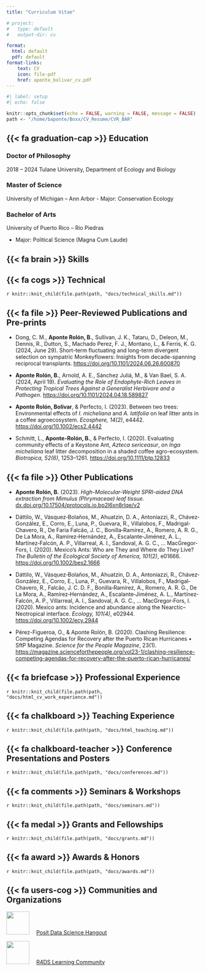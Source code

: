 ```yaml
---
title: "Curriculum Vitae"

# project:
#   type: default
#   output-dir: cv

format: 
  html: default
  pdf: default
format-links:
    text: CV
    icon: file-pdf
    href: aponte_bolivar_cv.pdf
---
```


```r
#| label: setup
#| echo: false

knitr::opts_chunk$set(echo = FALSE, warning = FALSE, message = FALSE)
path <- "/home/baponte/Boxx/CV_Resume/CVR_BAR"
```

## {{< fa graduation-cap >}} Education



### Doctor of Philosophy 
[2018 – 2024]{.cv-date}
Tulane University, Department of Ecology and Biology 

### Master of Science
University of Michigan – Ann Arbor
-   Major: Conservation Ecology

### Bachelor of Arts
University of Puerto Rico – Rio Piedras

-   Major: Political Science (Magna Cum Laude)

## {{< fa brain >}} Skills

## {{< fa cogs >}} Technical

`r knitr::knit_child(file.path(path, "docs/technical_skills.md"))`

## {{< fa file >}} Peer-Reviewed Publications and Pre-prints

-   Dong, C. M., **Aponte Rolón, B.**, Sullivan, J. K., Tataru, D., Deleon, M., Dennis, R., Dutton, S., Machado Perez, F. J., Montano, L., & Ferris, K. G. (2024, June 29). Short-term fluctuating and long-term divergent selection on sympatric Monkeyflowers: Insights from decade-spanning reciprocal transplants. <https://doi.org/10.1101/2024.06.26.600870>

-   **Aponte Rolón, B.**, Arnold, A. E., Sánchez Juliá, M., & Van Bael, S. A. (2024, April 19). *Evaluating the Role of Endophyte-Rich Leaves in Protecting Tropical Trees Against a Generalist Herbivore and a Pathogen.* <https://doi.org/10.1101/2024.04.18.589827>

-   **Aponte Rolón, Bolívar**, & Perfecto, I. (2023). Between two trees: Environmental effects of *I. micheliana* and *A. latifolia* on leaf litter ants in a coffee agroecosystem. *Ecosphere, 14(2)*, e4442. <https://doi.org/10.1002/ecs2.4442>

-   Schmitt, L., **Aponte-Rolón, B.**, & Perfecto, I. (2020). Evaluating community effects of a Keystone Ant, *Azteca sericeasur*, on *Inga micheliana* leaf litter decomposition in a shaded coffee agro-ecosystem. *Biotropica, 52(6)*, 1253–1261. <https://doi.org/10.1111/btp.12833>

## {{< fa file >}} Other Publications

-   **Aponte Rolón, B.** (2023). *High-Molecular-Weight SPRI-aided DNA extraction from Mimulus (Phrymaceae) leaf tissue.* [dx.doi.org/10.17504/protocols.io.bp2l6xn8rlqe/v2](dx.doi.org/10.17504/protocols.io.bp2l6xn8rlqe/v2)

-   Dáttilo, W., Vásquez‐Bolaños, M., Ahuatzin, D. A., Antoniazzi, R., Chávez‐González, E., Corro, E., Luna, P., Guevara, R., Villalobos, F., Madrigal‐Chavero, R., De Faria Falcão, J. C., Bonilla‐Ramírez, A., Romero, A. R. G., De La Mora, A., Ramírez‐Hernández, A., Escalante‐Jiménez, A. L., Martínez‐Falcón, A. P., Villarreal, A. I., Sandoval, A. G. C., … MacGregor‐Fors, I. (2020). Mexico’s Ants: Who are They and Where do They Live? *The Bulletin of the Ecological Society of America, 101(2)*, e01666. <https://doi.org/10.1002/bes2.1666>

-   Dáttilo, W., Vásquez‐Bolaños, M., Ahuatzin, D. A., Antoniazzi, R., Chávez‐González, E., Corro, E., Luna, P., Guevara, R., Villalobos, F., Madrigal‐Chavero, R., Falcão, J. C. D. F., Bonilla‐Ramírez, A., Romero, A. R. G., De La Mora, A., Ramírez‐Hernández, A., Escalante‐Jiménez, A. L., Martínez‐Falcón, A. P., Villarreal, A. I., Sandoval, A. G. C., … MacGregor‐Fors, I. (2020). Mexico ants: Incidence and abundance along the Nearctic–Neotropical interface. *Ecology, 101(4)*, e02944. <https://doi.org/10.1002/ecy.2944>

-   Pérez-Figueroa, O., & Aponte Rolón, B. (2020). Clashing Resilience: Competing Agendas for Recovery after the Puerto Rican Hurricanes • SftP Magazine. *Science for the People Magazine*, 23(1). <https://magazine.scienceforthepeople.org/vol23-1/clashing-resilience-competing-agendas-for-recovery-after-the-puerto-rican-hurricanes/>

## {{< fa briefcase >}} Professional Experience

`r knitr::knit_child(file.path(path, "docs/html_cv_work_experience.md"))`

## {{< fa chalkboard >}} Teaching Experience

`r knitr::knit_child(file.path(path, "docs/html_teaching.md"))`

## {{< fa chalkboard-teacher >}} Conference Presentations and Posters

`r knitr::knit_child(file.path(path, "docs/conferences.md"))`

## {{< fa comments >}} Seminars & Workshops

`r knitr::knit_child(file.path(path, "docs/seminars.md"))`

## {{< fa medal >}} Grants and Fellowships

`r knitr::knit_child(file.path(path, "docs/grants.md"))`

## {{< fa award >}} Awards & Honors

`r knitr::knit_child(file.path(path, "docs/awards.md"))`

## {{< fa users-cog >}} Communities and Organizations

![](../assets/img/dsh.webp){width="60px" fig-alt="Data Science Hangout logo" style="padding-right:1em"} [Posit Data Science Hangout](https://posit.co/data-science-hangout/)

![](../assets/img/r4ds.webp){width="60px" fig-alt="R4DS logo" style="padding-right:1em"} [R4DS Learning Community](https://rfordatasci.com/)
